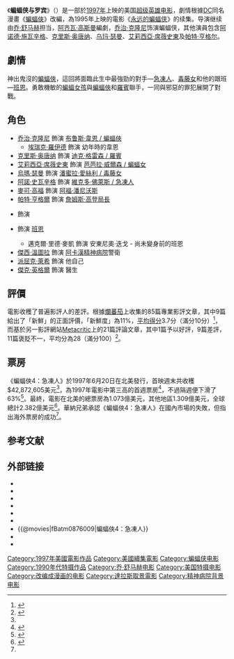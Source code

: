 {{NoteTA
|G1=Show
|G2=Movie
|T=zh-tw:蝙蝠俠4：急凍人 (電影);zh-hk:蝙蝠俠與羅賓 (電影);zh-cn:蝙蝠侠与罗宾 (电影);
|1=zh-tw:蝙蝠俠4：急凍人;zh-hk:蝙蝠俠與羅賓;zh-cn:蝙蝠侠与罗宾;
}}
{{Infobox film
| name           = 蝙蝠俠4：急凍人
| original_name  = {{lang|en|''Batman & Robin''}}
| image          = Batman & Robin poster.jpg
| caption        = 電影海報
| director       = [[乔·舒马赫|乔·舒马赫]]
| producer       = {{link-en|彼得·麥克格里格-斯科特|Peter MacGregor-Scott}}
| writer         = [[阿齐瓦·高斯曼|阿齐瓦·高斯曼]]
| based_on       = 
| starring       = [[阿诺德·施瓦辛格|阿诺德·施瓦辛格]]<br />[[乔治·克鲁尼|乔治·克鲁尼]]<br />[[克里斯·奥唐纳|克里斯·奥唐纳]]<br />[[乌玛·瑟曼|乌玛·瑟曼]]<br />[[艾莉西亞·席薇史東|艾莉西亞·席薇史東]]<br />[[帕特·亨格尔|帕特·亨格尔]]<br />[[麥可·高福|麥可·高福]]
| music          = [[艾略特·高登索|艾略特·高登索]]
| cinematography = {{link-en|斯蒂芬·戈德布拉特|Stephen Goldblatt}}
| editing        = {{link-en|丹尼斯·維克勒|Dennis Virkler}}<br>{{link-en|马克·史蒂文斯 (电影剪接师)|Mark Stevens (film editor)|马克·史蒂文斯}}
| studio         = {{link-en|宝丽金影视娱乐|PolyGram Filmed Entertainment}}
| distributor    = [[华纳兄弟娱乐公司|华纳兄弟娱乐公司]]
| released       = {{Film date|1997|6|20|美國|1997|12||中国大陆}}
| runtime        = 125分钟
| country        = {{美國電影產地}}
| language       = 英语
| budget         = $1.25-1.4亿美元<ref name="box" /><ref name=market>{{cite news | first = Dave | last = Karger | url = http://www.ew.com/ew/article/0,,288644,00.html | title = Big Chill | work = Entertainment Weekly | date = 1997-07-11 | accessdate = 2008-11-11 | archiveurl = https://web.archive.org/web/20081121132930/http://www.ew.com/ew/article/0,,288644,00.html | archivedate = 2008-11-21 | deadurl = no }}</ref>
| gross          = $2.38亿美元<ref name="box" />
| preceded_by        = 《[[蝙蝠俠3|蝙蝠俠3]]》
| followed_by        = 
| cn_name = 蝙蝠侠与罗宾
| hk_name = 蝙蝠俠與羅賓
| tw_name = 蝙蝠俠4：急凍人
}}
 
《'''蝙蝠侠与罗宾'''》（{{lang-en|''Batman & Robin''}}）是一部於[[1997年電影|1997年]]上映的美国[[超級英雄電影|超级英雄电影]]，劇情根據[[DC漫畫|DC]]同名漫畫《[[蝙蝠俠|蝙蝠俠]]》改編，為1995年上映的電影《[[永远的蝙蝠侠|永远的蝙蝠侠]]》的续集。导演继续由[[乔·舒马赫|乔·舒马赫]]担当，[[阿齐瓦·高斯曼|阿齐瓦·高斯曼]]編劇，[[乔治·克隆尼|乔治·克隆尼]]饰演蝙蝠侠，其他演員包含[[阿诺德·施瓦辛格|阿诺德·施瓦辛格]]、[[克里斯·奥唐纳|克里斯·奥唐纳]]、[[乌玛·瑟曼|乌玛·瑟曼]]、[[艾莉西亞·席薇史東|艾莉西亞·席薇史東]]及[[帕特·亨格尔|帕特·亨格尔]]。

== 劇情 ==
神出鬼沒的[[蝙蝠俠|蝙蝠俠]]，這回將面臨此生中最強勁的對手—[[急冻人|急凍人]]、[[毒藤女|毒藤女]]和他的跟班—[[班恩|班恩]]。勇敢機敏的[[蝙蝠女孩|蝙蝠女孩]]與[[蝙蝠俠|蝙蝠俠]]和[[羅賓|羅賓]]聯手，一同與邪惡的罪犯展開了對戰。

== 角色 ==
* [[乔治·克隆尼|乔治·克隆尼]] 飾演 [[蝙蝠俠|布鲁斯·韋恩 / 蝙蝠俠]]
** [[埃瑞克·羅伊德|埃瑞克·羅伊德]] 飾演 幼年時的韋恩
* [[克里斯·奥唐纳|克里斯·奥唐纳]] 飾演 [[迪克·格雷森|迪克·格雷森 / 羅賓]]
* [[艾莉西亞·席薇史東|艾莉西亞·席薇史東]] 飾演 [[蝙蝠女孩|芭芭拉·威爾森 / 蝙蝠女]]
* [[烏瑪·瑟曼|烏瑪·瑟曼]] 飾演 [[毒藤女|潘蜜拉·愛絲利 / 毒藤女]]
* [[阿諾·史瓦辛格|阿諾·史瓦辛格]] 飾演 [[急凍人|維克多·佛萊斯 / 急凍人]]
* [[麥可·高福|麥可·高福]] 飾演 [[阿福·潘尼沃斯|阿福·潘尼沃斯]]
* [[帕特·亨格爾|帕特·亨格爾]] 飾演 [[詹姆斯·高登_(漫畫)|詹姆斯·高登局長]]
* {{link-en|約翰·格洛佛 (演員)|John Glover (actor)|約翰·格洛佛}} 飾演 {{link-en|植物大師|Floronic Man|傑森·伍德羅}}
* {{link-en|羅伯特·史文森|Robert Swenson}} 飾演 [[班恩_(DC漫畫)|班恩]]
** 邁克爾·里德·麥凱 飾演 安東尼奧·迭戈 - 尚未變身前的班恩
* [[傑西·溫圖拉|傑西·溫圖拉]] 飾演 [[阿卡漢精神病院|阿卡漢精神病院]]警衛
* [[派屈克·萊希|派屈克·萊希]] 飾演 他自己
* [[傑克·英格爾|傑克·英格爾]]  飾演 醫生

== 評價 ==
電影收穫了普遍影評人的差評。根據[[爛蕃茄|爛蕃茄]]上收集的85篇專業影評文章，其中9篇給出了「新鮮」的正面評價，「新鮮度」為11%，[[加權平均數|平均得分]]3.7分（滿分10分）<ref>{{cite web | url = http://www.rottentomatoes.com/m/1077027-batman_and_robin/ | title = Batman & Robin | work = [[Rotten_Tomatoes|Rotten Tomatoes]] | accessdate = 2014-06-29 | archive-date = 2015-10-24 | archive-url = https://web.archive.org/web/20151024010314/http://www.rottentomatoes.com/m/1077027-batman_and_robin/ | dead-url = no }}</ref>，而基於另一影評網站[[Metacritic|Metacritic]]上的21篇評論文章，其中1篇予以好評，9篇差評，11篇褒貶不一，平均分為28（滿分100）<ref>{{cite web | url = http://www.metacritic.com/movie/batman-robin | title = Batman & Robin (1997): Reviews | work = [[Metacritic|Metacritic]] | publisher = [[CBS_Interactive|CBS Interactive]] | accessdate = 2010-04-17 | archive-date = 2012-11-06 | archive-url = https://web.archive.org/web/20121106002104/http://www.metacritic.com/movie/batman-robin | dead-url = no }}</ref>。

== 票房 ==
《蝙蝠俠4：急凍人》於1997年6月20日在北美發行，首映週末共收穫$42,872,605美元<ref name="box" />，為1997年電影中第三高的首週票房<ref>{{cite web| url= http://www.boxofficemojo.com/yearly/chart/?yr=1997&p=.htm| title= 1997 Domestic Grosses| work= [[Box_Office_Mojo|Box Office Mojo]]| publisher= [[Amazon.com|Amazon.com]]| accessdate= 2008-11-12| archiveurl= https://web.archive.org/web/20081216052510/http://www.boxofficemojo.com/yearly/chart/?yr=1997&p=.htm| archivedate= 2008-12-16| deadurl= no}}</ref>，不過隔週便下滑了63%<ref>{{cite news | url = http://www.variety.com/article/VR1116677093 | title = 'Bat' beats up B.O. | work = Variety | date = 1997-07-08 | accessdate = 2008-11-11 | archiveurl = https://web.archive.org/web/20110606005907/http://www.variety.com/article/VR1116677093 | archivedate = 2011-06-06 | deadurl = no }}</ref>。最終，電影在北美的總票房為1.073億美元，其他地區1.309億美元，全球總計2.382億美元<ref name=box>{{cite web| url= http://www.boxofficemojo.com/movies/?id=batmanrobin.htm| title= Batman and Robin| work= [[Box_Office_Mojo|Box Office Mojo]]| publisher= Amazon.com| accessdate= 2008-11-12| archiveurl= https://web.archive.org/web/20081216120338/http://www.boxofficemojo.com/movies/?id=batmanrobin.htm| archivedate= 2008-12-16| deadurl= no}}</ref>。華納兄弟承認《蝙蝠俠4：急凍人》在國內市場的失敗，但指出海外票房的成功<ref name="market" />。

== 参考文献 ==
{{Reflist|2}}

== 外部链接 ==
{{Portal|电影|美国}}
* {{IMDb title|0118688|蝙蝠俠4：急凍人}}
* {{Allmovie title|154937|蝙蝠俠4：急凍人}}
* {{Mojo title|batmanrobin|蝙蝠俠4：急凍人}}
* {{Rotten-tomatoes|1077027-batman_and_robin|蝙蝠俠4：急凍人}}
* {{Metacritic film|batman-robin|蝙蝠俠4：急凍人}}
* {{tcmdb title|319298|蝙蝠俠4：急凍人}}
* {{@movies|fBatm0876009|蝙蝠俠4：急凍人}}
* {{Mtime|10256|蝙蝠俠4：急凍人}}
* {{douban|title=蝙蝠俠4：急凍人}}

{{蝙蝠俠}}
{{DC漫畫電影}}
{{乔·舒马赫}}

{{DEFAULTSORT:Batman And Robin (Film)}}
[[Category:1997年美國電影作品|Category:1997年美國電影作品]]
[[Category:美國續集電影|Category:美國續集電影]]
[[Category:蝙蝠侠电影|Category:蝙蝠侠电影]]
[[Category:1990年代特摄作品|Category:1990年代特摄作品]]
[[Category:乔·舒马赫电影|Category:乔·舒马赫电影]]
[[Category:美国特摄电影|Category:美国特摄电影]]
[[Category:改编成漫画的电影|Category:改编成漫画的电影]]
[[Category:達拉斯取景電影|Category:達拉斯取景電影]]
[[Category:精神病院背景电影|Category:精神病院背景电影]]